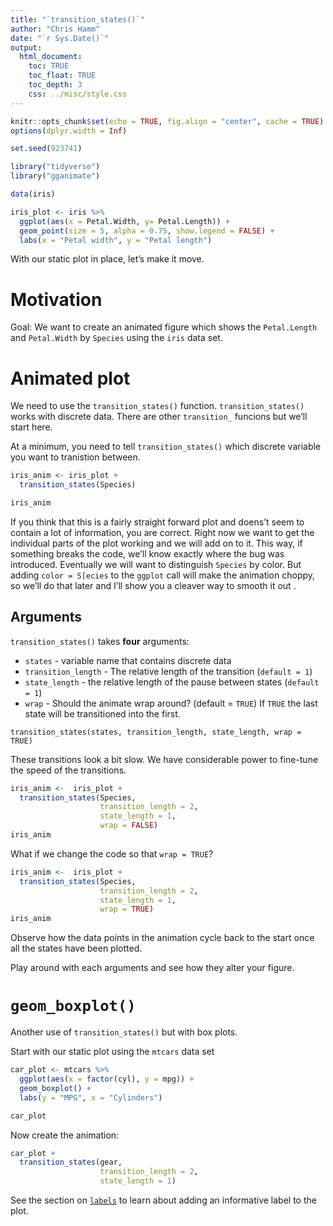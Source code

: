 ```yaml
---
title: "`transition_states()`"
author: "Chris Hamm"
date: "`r Sys.Date()`"
output: 
  html_document:
    toc: TRUE
    toc_float: TRUE
    toc_depth: 3
    css: ../misc/style.css
---
```



```r
knitr::opts_chunk$set(echo = TRUE, fig.align = "center", cache = TRUE)
options(dplyr.width = Inf)
```


```r
set.seed(923741)

library("tidyverse")
library("gganimate")

data(iris)
```


```r
iris_plot <- iris %>% 
  ggplot(aes(x = Petal.Width, y= Petal.Length)) +
  geom_point(size = 5, alpha = 0.75, show.legend = FALSE) +
  labs(x = "Petal width", y = "Petal length")

```

With our static plot in place, let's make it move. 


# Motivation

Goal: We want to create an animated figure which shows the `Petal.Length` and `Petal.Width` by `Species` using the `iris` data set.


# Animated plot

We need to use the `transition_states()` function. `transition_states()` works with discrete data. There are other `transition_` funcions but we'll start here.

At a minimum, you need to tell `transition_states()` which discrete variable you want to tranistion between.

```r
iris_anim <- iris_plot + 
  transition_states(Species)

iris_anim
```

If you think that this is a fairly straight forward plot and doens't seem to contain a lot of information, you are correct. Right now we want to get the individual parts of the plot working and we will add on to it. This way, if something breaks the code, we'll know exactly where the bug was introduced. Eventually we will want to distinguish `Species` by color. But adding `color = S[ecies` to the `ggplot` call will make the animation choppy, so we'll do that later and I'll show you a cleaver way to smooth it out . 


## Arguments
`transition_states()` takes **four** arguments:

  - `states` - variable name that contains discrete data
  - `transition_length` - The relative length of the transition (`default = 1`)
  - `state_length` - the relative length of the pause between states (`default = 1`)
  - `wrap` - Should the animate wrap around? (default = `TRUE`) If `TRUE` the last state will be transitioned into the first.

`transition_states(states, transition_length, state_length, wrap = TRUE)`

These transitions look a bit slow. We have considerable power to fine-tune the speed of the transitions. 



```r
iris_anim <-  iris_plot +
  transition_states(Species,
                    transition_length = 2, 
                    state_length = 1,
                    wrap = FALSE)
iris_anim
```

What if we change the code so that `wrap = TRUE`?


```r
iris_anim <-  iris_plot +
  transition_states(Species,
                    transition_length = 2, 
                    state_length = 1,
                    wrap = TRUE)
iris_anim
```

Observe how the data points in the animation cycle back  to the start once all the states have been plotted.

Play around with each arguments and see how they alter your figure. 


# `geom_boxplot()`

Another use of `transition_states()` but with box plots. 

Start with our static plot using the `mtcars` data set
```r
car_plot <- mtcars %>% 
  ggplot(aes(x = factor(cyl), y = mpg)) +
  geom_boxplot() +
  labs(y = "MPG", x = "Cylinders")

car_plot
```


Now create the animation:
```r
car_plot +
  transition_states(gear, 
                    transition_length = 2, 
                    state_length = 1)
```

See the section on [`labels`](labels.html) to learn about adding an informative label to the plot. 
